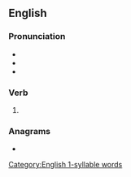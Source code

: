 ==English==

===Pronunciation===
* {{IPA|/bɹeɪzd/|lang=en}}
* {{audio|En-us-braised.ogg|Audio (US)|lang=en}}
* {{rhymes|eɪzd|lang=en}}

===Verb===
{{head|en|verb form}}

# {{en-past of|braise}}

===Anagrams===
* {{anagrams|en|Beairds|abiders|air beds|airbeds|bardies|barside|darbies|sea bird|seabird|sidebar}}

[[Category:English 1-syllable words]]